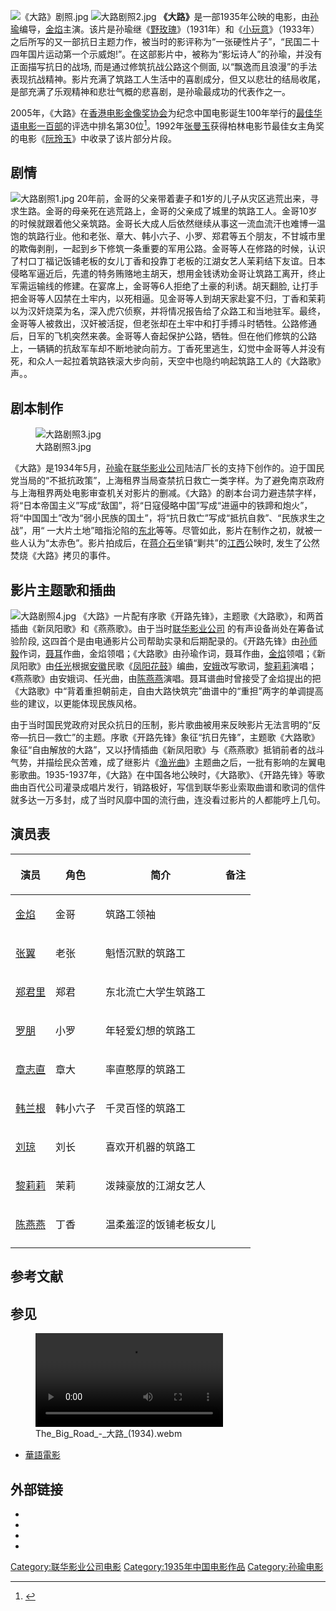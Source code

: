 {{Infobox film
| name = 大路
| original_name = 
| image = 大路剧照.jpg
| caption = 《大路》剧照
| director = [[孙瑜_(导演)|孙瑜]]
| producer = [[联华影业公司|联华影业公司]]
| writer = [[孙瑜_(导演)|孙瑜]]
| narrator = 
| starring = [[金焰|金焰]]、[[黎莉莉|黎莉莉]]、[[陈燕燕_(演员)|陈燕燕]]、[[張翼_(上海演員)|張翼]]、[[郑君里|郑君里]]、[[罗朋|罗朋]]、[[章志直|章志直]]、[[韩兰根|韩兰根]]、[[刘琼|刘琼]]
| music = [[聂耳|聂耳]]、[[任光_(音乐家)|任光]]
| cinematography = 
| editing = 
| studio = 
| distributor = 
| released = 1935年{{r|孙瑜|毕云程}}
| rate = 
| runtime = 
| country = {{ROC-1928}}
| language = 中文
| imdb_id = 
| amg_id = 
| budget = 
| gross = 
| preceded_by = 
| followed_by = 
| cn_name = 
| hk_name = 
| tw_name = 
}}
[[File:《大路》剧照.jpg|thumb]]
[[File:大路剧照2.jpg|thumb]]
'''《大路》'''是一部1935年公映的电影，由[[孙瑜_(导演)|孙瑜]]编导，[[金焰|金焰]]主演。该片是孙瑜继《[[野玫瑰_(电影)|野玫瑰]]》（1931年）和《[[小玩意_(1933年電影)|小玩意]]》（1933年）之后所写的又一部抗日主题力作{{r|孙瑜|毕云程}}，被当时的影评称为“一张硬性片子”，“民国二十四年国片运动第一个示威炮!”{{r|胡菊彬}}。在这部影片中，被称为“影坛诗人”的孙瑜，并没有正面描写抗日的战场, 而是通过修筑抗战公路这个侧面, 以“飘逸而且浪漫”的手法表现抗战精神。影片充满了筑路工人生活中的喜剧成分，但又以悲壮的结局收尾，是部充满了乐观精神和悲壮气概的悲喜剧，是孙瑜最成功的代表作之一{{r|孙瑜|毕云程|胡菊彬}}。

2005年，《大路》在[[香港电影金像奖协会|香港电影金像奖协会]]为纪念中国电影诞生100年举行的[[最佳华语电影一百部|最佳华语电影一百部]]的评选中排名第30位<ref>{{cite web|title=HONG KONG FILM AWARDS' LIST OF THE BEST 100 CHINESE MOTION PICTURES|url=https://mubi.com/lists/hong-kong-film-awards-list-of-the-best-100-chinese-motion-pictures|accessdate=2016-06-02|publisher=MUBI|archiveurl=https://web.archive.org/web/20170709132649/https://mubi.com/lists/hong-kong-film-awards-list-of-the-best-100-chinese-motion-pictures|archivedate=2017-07-09|dead-url=yes}}</ref>。1992年[[张曼玉|张曼玉]]获得柏林电影节最佳女主角奖的电影《[[阮玲玉_(電影)|阮玲玉]]》中收录了该片部分片段{{r|朴圭媛|page =22}}。

==剧情==
[[File:大路剧照1.jpg|thumb]]
20年前，金哥的父亲带着妻子和1岁的儿子从灾区逃荒出来，寻求生路。金哥的母亲死在逃荒路上，金哥的父亲成了城里的筑路工人。金哥10岁的时候就跟着他父亲筑路。金哥长大成人后依然继续从事这一流血流汗也难博一温饱的筑路行业。他和老张、章大、韩小六子、小罗、郑君等五个朋友，不甘城市里的欺侮剥削，一起到乡下修筑一条重要的军用公路。金哥等人在修路的时候，认识了村口丁福记饭铺老板的女儿丁香和投靠丁老板的江湖女艺人茉莉结下友谊。日本侵略军逼近后，先遣的特务贿赂地主胡天，想用金钱诱劝金哥让筑路工离开，终止军需运输线的修建。在宴席上，金哥等6人拒绝了土豪的利诱。胡天翻脸, 让打手把金哥等人囚禁在土牢内，以死相逼。见金哥等人到胡天家赴宴不归，丁香和茉莉以为汉奸烧菜为名，深入虎穴侦察，并将情况报告给了众路工和当地驻军。最终，金哥等人被救出，汉奸被活捉，但老张却在土牢中和打手搏斗时牺牲。公路修通后，日军的飞机突然来袭。金哥等人奋起保护公路，牺牲。但在他们修筑的公路上，一辆辆的抗敌军车却不断地驶向前方。丁香死里逃生，幻觉中金哥等人并没有死，和众人一起拉着筑路铁滚大步向前，天空中也隐约响起筑路工人的《大路歌》声。{{r|孙瑜|朴圭媛|刘澍|王人美|page2=190-193|page3=78-79|p4=126}}。

==剧本制作==
[[File:大路剧照3.jpg|thumb]]

《大路》是1934年5月，[[孙瑜_(导演)|孙瑜]]在[[联华影业公司|联华影业公司]]陆洁厂长的支持下创作的。迫于国民党当局的“不抵抗政策”，上海租界当局查禁抗日救亡一类字样。为了避免南京政府与上海租界两处电影审查机关对影片的删减。《大路》的剧本台词力避违禁字样，将“日本帝国主义”写成“敌国”，将“日寇侵略中国”写成“进逼中的铁蹄和炮火”，将“中国国土”改为“弱小民族的国土”，将“抗日救亡”写成“抵抗自救”、“民族求生之战”，用“ 一大片土地”暗指沦陷的[[中国东北|东北]]等等{{r|胡菊彬|秦启明}}。尽管如此，影片在制作之初，就被一些人认为“太赤色”。影片拍成后，在[[蔣中正|蒋介石]]坐镇“剿共”的[[江西省_(中華民國)|江西]]公映时, 发生了公然焚烧《大路》拷贝的事件{{r|王人美|秦启明|page=126}}。

==影片主题歌和插曲==
[[File:大路剧照4.jpg|thumb]]
《大路》一片配有序歌《开路先锋》，主题歌《大路歌》，和两首插曲《新凤阳歌》和《燕燕歌》。由于当时[[联华影业公司|联华影业公司]] 的有声设备尚处在筹备试验阶段, 这四首个是由电通影片公司帮助实录和后期配录的{{r|孙瑜}}。《开路先锋》由[[孙师毅|孙师毅]]作词，[[聂耳|聂耳]]作曲，金焰领唱；《大路歌》由孙瑜作词，聂耳作曲，[[金焰|金焰]]领唱；《新凤阳歌》由[[任光_(音乐家)|任光]]根据[[安徽|安徽]]民歌《[[凤阳花鼓|凤阳花鼓]]》编曲，[[安娥|安娥]]改写歌词，[[黎莉莉|黎莉莉]]演唱；《燕燕歌》由安娥词、任光曲，由[[陈燕燕_(演员)|陈燕燕]]演唱。聂耳谱曲时曾接受了金焰提出的把《大路歌》中“背着重担朝前走，自由大路快筑完”曲谱中的“重担”两字的单调提高些的建议，以更能体现民族风格{{r|朴圭媛|秦启明|page=190-193}}。

由于当时国民党政府对民众抗日的压制，影片歌曲被用来反映影片无法言明的“反帝—抗日—救亡”的主题。序歌《开路先锋》象征“抗日先锋”，主题歌《大路歌》象征“自由解放的大路”，又以抒情插曲《新凤阳歌》与《燕燕歌》抵销前者的战斗气势，并描绘民众苦难，成了继影片《[[渔光曲|渔光曲]]》主题曲之后，一批有影响的左翼电影歌曲{{r|秦启明}}。1935-1937年，《大路》在中国各地公映时，《大路歌》、《开路先锋》等歌曲由百代公司灌录成唱片发行，销路极好{{r|孙瑜}}，写信到联华影业索取曲谱和歌词的信件就多达一万多封{{r|毕云程}}，成了当时风靡中国的流行曲，连没看过影片的人都能哼上几句{{r|朴圭媛|page=190-193}}。

== 演员表 ==
{| class="wikitable sortable"
|- 
! 演员 !! 角色!! 简介 !! 备注
|-
|rowspan="1" |[[金焰|金焰]]||金哥||筑路工领袖||
|-----
|rowspan="1" |[[張翼_(上海演員)|张翼]]||老张|| 魁悟沉默的筑路工 ||
|-----
|rowspan="1" |[[郑君里|郑君里]]||郑君||东北流亡大学生筑路工 ||
|-----
|rowspan="1" |[[罗朋|罗朋]]||小罗||年轻爱幻想的筑路工 ||
|-----
|rowspan="1" |[[章志直|章志直]]||章大||率直憨厚的筑路工 ||
|-----
|rowspan="1" |[[韩兰根|韩兰根]]||韩小六子||千灵百怪的筑路工 ||
|-----
|rowspan="1" |[[刘琼|刘琼]]||刘长|| 喜欢开机器的筑路工||
|-----
|rowspan="1" |[[黎莉莉|黎莉莉]]||茉莉||泼辣豪放的江湖女艺人 ||
|-----
|rowspan="1" |[[陈燕燕_(演员)|陈燕燕]]||丁香||温柔羞涩的饭铺老板女儿 ||
|-----
|}

==参考文献==
{{Reflist|refs=
<ref name="朴圭媛">{{cite book|author=朴圭媛著|coauthors=石美玉，赵学美译|title=《寻找我的外公：中国电影皇帝金焰》|url=https://archive.org/details/xunzhaowodewaigo0000pakk|year=2009年4月|publisher=上海文艺出版社|location=上海|isbn=978-7-5321-3077-1}}</ref>
<ref name="刘澍">{{cite book|author=刘澍|title=《民国范儿——电影皇帝金焰》|year=2011年1月|publisher=中国文史出版社|location=北京|isbn=978-7-5034-2815-9}}</ref>
<ref name="王人美">{{cite book|author=王人美口述|coauthors=解波整理|title=《我的成名与不幸》|year=2011年8月|publisher=江苏文艺出版社|location=南京|isbn=978-7-5399-3747-2}}</ref>
<ref name="胡菊彬">{{cite journal|title=影坛“诗人”孙瑜——兼评影片《大路》|author=胡菊彬|date=1987年05期|journal=《当代电影》}}</ref>
<ref name="秦启明">{{cite journal|title=《大路》拍摄前后|author=秦启明|date=1990年05期|journal=《电影艺术》}}</ref>
<ref name="毕云程">{{cite journal|title=“五四”以来的优秀影片《大路》|author=毕云程|date=1981年07期|journal=《电影评介》|coauthors=陈志超}}</ref>
<ref name="孙瑜">{{cite journal|title=回忆我早期的电影创作(下)|author=孙瑜|date=1982年03期|journal=《电影艺术》}}</ref>
}}

==参见==
{{Commons|Category:The Big Road}}
[[File:The_Big_Road_-_大路_(1934).webm|thumb]]
*[[華語電影|華語電影]]

==外部链接==
* {{IMDb title|0121180 |大路}}
* {{Internet Archive film|id=the_big_road|name=大路}}
* {{YouTube|6pgTAjzSgDI|大路}}
* {{Amg movie|336874|大路}}

{{最佳華語電影一百部}}
{{影史百大華語電影}}

[[Category:联华影业公司电影|Category:联华影业公司电影]]
[[Category:1935年中国电影作品|Category:1935年中国电影作品]]
[[Category:孙瑜电影|Category:孙瑜电影]]